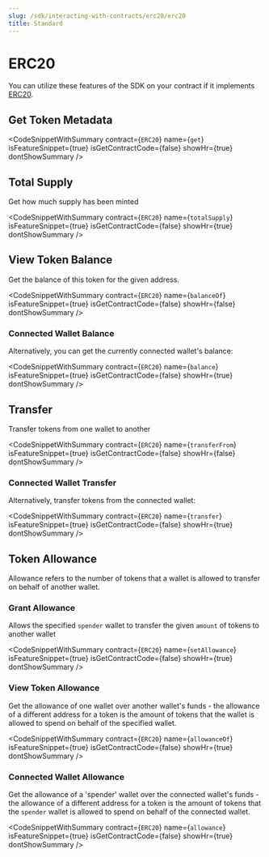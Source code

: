 ```yaml
---
slug: /sdk/interacting-with-contracts/erc20/erc20
title: Standard
---
```



# ERC20

You can utilize these features of the SDK on your contract if it implements [ERC20](/extensions/erc-20/standard).

<div className="row" style={{ marginBottom: 24 }}>
  <div className="col col--12" style={{ marginTop: 8 }}>
    <QuickstartCard
      name="Learn how to implement ERC20 in your smart contract"
      link={"/extensions/erc-20/standard"}
      image="/assets/icons/general.png"
    />
  </div>
</div>

## Get Token Metadata

<CodeSnippetWithSummary
  contract={`ERC20`}
  name={`get`}
  isFeatureSnippet={true}
  isGetContractCode={false}
  showHr={true}
  dontShowSummary
/>

## Total Supply

Get how much supply has been minted

<CodeSnippetWithSummary
  contract={`ERC20`}
  name={`totalSupply`}
  isFeatureSnippet={true}
  isGetContractCode={false}
  showHr={true}
  dontShowSummary
/>

## View Token Balance

Get the balance of this token for the given address.

<CodeSnippetWithSummary
  contract={`ERC20`}
  name={`balanceOf`}
  isFeatureSnippet={true}
  isGetContractCode={false}
  showHr={false}
  dontShowSummary
/>

### Connected Wallet Balance

Alternatively, you can get the currently connected wallet's balance:

<CodeSnippetWithSummary
  contract={`ERC20`}
  name={`balance`}
  isFeatureSnippet={true}
  isGetContractCode={false}
  showHr={true}
  dontShowSummary
/>

## Transfer

Transfer tokens from one wallet to another

<CodeSnippetWithSummary
  contract={`ERC20`}
  name={`transferFrom`}
  isFeatureSnippet={true}
  isGetContractCode={false}
  showHr={false}
  dontShowSummary
/>

### Connected Wallet Transfer

Alternatively, transfer tokens from the connected wallet:

<CodeSnippetWithSummary
  contract={`ERC20`}
  name={`transfer`}
  isFeatureSnippet={true}
  isGetContractCode={false}
  showHr={true}
  dontShowSummary
/>

<!-- ## Batch Transfer

Transfer tokens from the connected wallet to many wallets in one transaction.

<CodeSnippetWithSummary
  contract={`ERC20`}
  name={`transferBatch`}
  isFeatureSnippet={true}
  isGetContractCode={false}
  showHr={true}
  dontShowSummary
/> -->

## Token Allowance

Allowance refers to the number of tokens that a wallet is allowed to transfer on behalf of another wallet.

### Grant Allowance

Allows the specified `spender` wallet to transfer the given `amount` of tokens to another wallet

<CodeSnippetWithSummary
  contract={`ERC20`}
  name={`setAllowance`}
  isFeatureSnippet={true}
  isGetContractCode={false}
  showHr={true}
  dontShowSummary
/>

### View Token Allowance

Get the allowance of one wallet over another wallet's funds - the allowance of a different address for a token is the amount of tokens that the wallet is allowed to spend on behalf of the specified wallet.

<CodeSnippetWithSummary
  contract={`ERC20`}
  name={`allowanceOf`}
  isFeatureSnippet={true}
  isGetContractCode={false}
  showHr={true}
  dontShowSummary
/>

### Connected Wallet Allowance

Get the allowance of a 'spender' wallet over the connected wallet's funds - the allowance of a different address for a token is the amount of tokens that the `spender` wallet is allowed to spend on behalf of the connected wallet.

<CodeSnippetWithSummary
  contract={`ERC20`}
  name={`allowance`}
  isFeatureSnippet={true}
  isGetContractCode={false}
  showHr={true}
  dontShowSummary
/>
